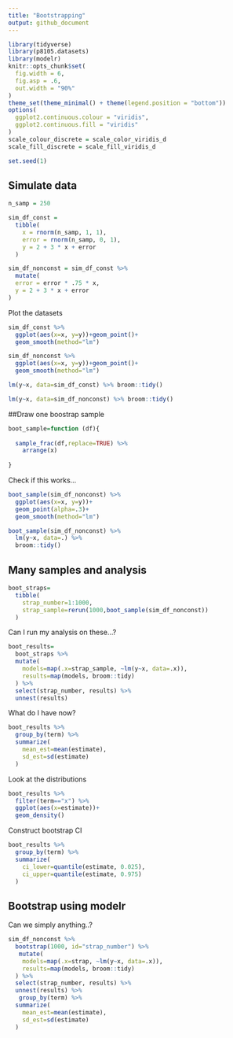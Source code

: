 ```yaml
---
title: "Bootstrapping"
output: github_document
---
```


```r
library(tidyverse)
library(p8105.datasets)
library(modelr)
knitr::opts_chunk$set(
  fig.width = 6,
  fig.asp = .6,
  out.width = "90%"
)
theme_set(theme_minimal() + theme(legend.position = "bottom"))
options(
  ggplot2.continuous.colour = "viridis",
  ggplot2.continuous.fill = "viridis"
)
scale_colour_discrete = scale_color_viridis_d
scale_fill_discrete = scale_fill_viridis_d

set.seed(1)
```

## Simulate data

```r
n_samp = 250

sim_df_const = 
  tibble(
    x = rnorm(n_samp, 1, 1),
    error = rnorm(n_samp, 0, 1),
    y = 2 + 3 * x + error
  )

sim_df_nonconst = sim_df_const %>% 
  mutate(
  error = error * .75 * x,
  y = 2 + 3 * x + error
)
```

Plot the datasets

```r
sim_df_const %>% 
  ggplot(aes(x=x, y=y))+geom_point()+
  geom_smooth(method="lm")

sim_df_nonconst %>% 
  ggplot(aes(x=x, y=y))+geom_point()+
  geom_smooth(method="lm")
```

```r
lm(y~x, data=sim_df_const) %>% broom::tidy()

lm(y~x, data=sim_df_nonconst) %>% broom::tidy()
```

##Draw one boostrap sample

```r
boot_sample=function (df){
  
  sample_frac(df,replace=TRUE) %>% 
    arrange(x)
  
}
```

Check if this works...
```r
boot_sample(sim_df_nonconst) %>% 
  ggplot(aes(x=x, y=y))+
  geom_point(alpha=.3)+
  geom_smooth(method="lm")
```
```r
boot_sample(sim_df_nonconst) %>% 
  lm(y~x, data=.) %>% 
  broom::tidy()
```

## Many samples and analysis

```r
boot_straps=
  tibble(
    strap_number=1:1000,
    strap_sample=rerun(1000,boot_sample(sim_df_nonconst))
  )
```
Can I run my analysis on these...?

```r
boot_results=
  boot_straps %>% 
  mutate(
    models=map(.x=strap_sample, ~lm(y~x, data=.x)),
    results=map(models, broom::tidy)
  ) %>% 
  select(strap_number, results) %>% 
  unnest(results)
```

What do I have now?

```r
boot_results %>% 
  group_by(term) %>% 
  summarize(
    mean_est=mean(estimate),
    sd_est=sd(estimate)
  )
```

Look at the distributions

```r
boot_results %>% 
  filter(term=="x") %>% 
  ggplot(aes(x=estimate))+
  geom_density()
```
Construct bootstrap CI

```r
boot_results %>% 
  group_by(term) %>% 
  summarize(
    ci_lower=quantile(estimate, 0.025),
    ci_upper=quantile(estimate, 0.975)
  )
```

## Bootstrap using modelr

Can we simply anything..?

```r

sim_df_nonconst %>% 
  bootstrap(1000, id="strap_number") %>% 
   mutate(
    models=map(.x=strap, ~lm(y~x, data=.x)),
    results=map(models, broom::tidy)
  ) %>% 
  select(strap_number, results) %>% 
  unnest(results) %>% 
   group_by(term) %>% 
  summarize(
    mean_est=mean(estimate),
    sd_est=sd(estimate)
  )
```

